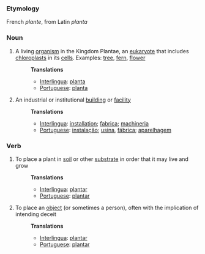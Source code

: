 ===Etymology===
French ''plante'', from Latin ''planta''

===Noun===
#A living [[organism]] in the Kingdom Plantae, an [[eukaryote]] that includes [[chloroplast]]s in its [[cell]]s.  Examples: [[tree]], [[fern]], [[flower]]
#:'''Translations'''
#:*[[Interlingua]]: [[planta]]
#:*[[Portuguese]]: [[planta]]
#An industrial or institutional [[building]] or [[facility]]
#:'''Translations'''
#:*[[Interlingua]]: [[installation]]; [[fabrica]]; [[machineria]]
#:*[[Portuguese]]: [[instalação]]; [[usina]], [[fábrica]]; [[aparelhagem]]

===Verb===
#To place a plant in [[soil]] or other [[substrate]] in order that it may live and grow
#:'''Translations'''
#:*[[Interlingua]]: [[plantar]]
#:*[[Portuguese]]: [[plantar]]
#To place an [[object]] (or sometimes a person), often with the implication of intending deceit
#:'''Translations'''
#:*[[Interlingua]]: [[plantar]]
#:*[[Portuguese]]: [[plantar]]